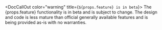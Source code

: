 <DocCallOut color="warning" title={`${props.feature} is in beta`}>
  The {props.feature} functionality is in beta and is subject to change. The design and code is less mature than official generally available features and is being provided as-is with no warranties.
</DocCallOut>